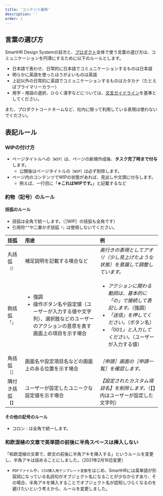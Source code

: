 ```yaml
---
title: 'コンテンツ運用'
description: ''
order: 1
---
```


## 言葉の選び方
SmartHR Design Systemの目次と、[プロダクト](/products)全体で使う言葉の選び方は、コミュニケーションを円滑にするために以下のルールとします。

- 日本語で表わせ、日常的に日本語でコミュニケーションするものは日本語
- 明らかに英語を使ったほうがよいものは英語
- 上記以外の日常的に英語でコミュニケーションするものはカタカナ（たとえばプライマリーカラー）
- 用字・用語の選択、ひらく漢字などについては、[文言ガイドライン](https://docs.google.com/spreadsheets/d/1PWoEpxo8_yUlsusHZ3tYEXG5t__LLoGhMhjXw3l0axc/edit#gid=949603462&range=A1)を基準としてください。

また、プロダクトコードネームなど、社内に限って利用している表現は使わないでください。

## 表記ルール
### WIPの付け方
- ページタイトルへの`［WIP］`は、ページの新規作成後、**タスク完了時まで付与**します。
  - 公開後はページタイトルの`［WIP］`は必ず削除します。
- ページ内のコンテンツでWIPの状態があれば、見出しや文頭に付与します。
  - 例えば、一行目に「**※これはWIPです。**」と記載するなど

### 約物（記号）のルール
#### 括弧のルール
- 括弧は全角で統一します。（［WIP］の括弧も全角です）
- 引用符`“”`や二重かぎ括弧`『』`は使用しないでください。

| 括弧 | 用途 | 例 |
| :--- | :--- | :--- |
| 丸括弧`（）` | 補足説明を記載する場合など | *奥行きの表現としてアオリ（少し見上げたような状態）を意識して調整しています。* |
| 鉤括弧`「」` | <ul><li>強調</li><li>操作ボタン名や設定値（ユーザーが入力する値や文字列）、選択肢などのユーザーのアクションの意思を表す画面上の項目を示す場合</li></ul> | <ul><li><em>アクションに関わる動詞は、基本的に「の」で接続して表記します。</em>（強調）</li><li><em>「送信」を押してください。</em>（ボタン名）</li><li><em>「001」と入力してください。</em>（ユーザーが入力する値）</li></ul> |
| 角括弧`［］` | 画面名や設定項目名などの画面上のある位置を示す場合 | *［申請］画面の［申請一覧］を確認します。* |
| 隅付き括弧`【】` | ユーザーが設定したユニークな設定値を示す場合 | *【設定されたカスタム項目名】を削除します。*（【】内はユーザーが設定した文字列） |

#### その他の記号のルール
- コロン`：`は全角で統一します。

### 和欧混植の文章で英単語の前後に半角スペースは挿入しない
「和欧混植の文章で、欧文の前後に半角アキを挿入する」というルールを変更し、半角アキは詰めることにしました。（2021年2月16日変更）

- `PDFファイル`や、`CSV挿入用テンプレート変数`をはじめ、SmartHRには英単語が形容詞になっている名詞句がオブジェクト名になることが少なからずあり、その場合、半角アキを挿入することでオブジェクト名が認知しづらくなるのを避けたいという考えから、ルールを変更しました。
